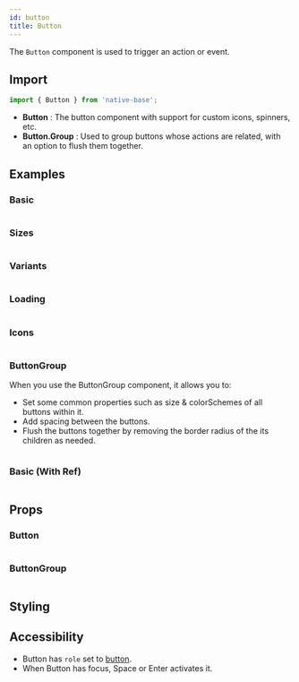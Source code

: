 ```yaml
---
id: button
title: Button
---
```



The `Button` component is used to trigger an action or event.

## Import

```jsx
import { Button } from 'native-base';
```

- **Button** : The button component with support for custom icons, spinners, etc.
- **Button.Group** : Used to group buttons whose actions are related, with an option to flush them together.

## Examples

### Basic

```ComponentSnackPlayer path=components,primitives,Button,basic.tsx

```

### Sizes

```ComponentSnackPlayer path=components,primitives,Button,sizes.tsx

```

### Variants

```ComponentSnackPlayer path=components,primitives,Button,variants.tsx

```

### Loading

```ComponentSnackPlayer path=components,primitives,Button,loading.tsx

```

### Icons

```ComponentSnackPlayer path=components,primitives,Button,icons.tsx

```

### ButtonGroup

When you use the ButtonGroup component, it allows you to:

- Set some common properties such as size & colorSchemes of all buttons within it.
- Add spacing between the buttons.
- Flush the buttons together by removing the border radius of the its children as needed.

```ComponentSnackPlayer path=primitives,ButtonGroup,basic.tsx

```

### Basic (With Ref)

```ComponentSnackPlayer path=components,primitives,Button,WithRef.tsx

```

  ## Props

  ### Button

```ComponentPropTable path=primitives,Button,Button.tsx

```

### ButtonGroup

```ComponentPropTable path=primitives,Button,ButtonGroup.tsx

```

## Styling

<ComponentTheme name="button" />

## Accessibility

- Button has `role` set to [button](https://www.w3.org/TR/wai-aria-practices-1.2/#button).
- When Button has focus, Space or Enter activates it.
